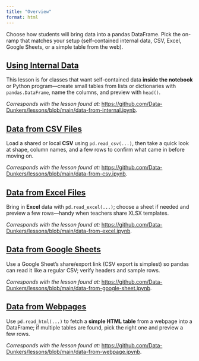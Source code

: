 ```yaml
---
title: "Overview"
format: html
---
```


Choose how students will bring data into a pandas DataFrame. Pick the on-ramp that matches your setup (self-contained internal data, CSV, Excel, Google Sheets, or a simple table from the web).

## [Using Internal Data](01A-internal-data.qmd)

This lesson is for classes that want self-contained data **inside the notebook** or Python program—create small tables from lists or dictionaries with `pandas.DataFrame`, name the columns, and preview with `head()`.  

*Corresponds with the lesson found at:* <https://github.com/Data-Dunkers/lessons/blob/main/data-from-internal.ipynb>. 

## [Data from CSV Files](01B-import-csv.qmd)

Load a shared or local **CSV** using `pd.read_csv(...)`, then take a quick look at shape, column names, and a few rows to confirm what came in before moving on. 

*Corresponds with the lesson found at:* <https://github.com/Data-Dunkers/lessons/blob/main/data-from-csv.ipynb>. 

## [Data from Excel Files](01C-import-excel.qmd)

Bring in **Excel** data with `pd.read_excel(...)`; choose a sheet if needed and preview a few rows—handy when teachers share XLSX templates.  

*Corresponds with the lesson found at:* <https://github.com/Data-Dunkers/lessons/blob/main/data-from-excel.ipynb>. 

## [Data from Google Sheets](01D-import-google-sheets.qmd)

Use a Google Sheet’s share/export link (CSV export is simplest) so pandas can read it like a regular CSV; verify headers and sample rows.  

*Corresponds with the lesson found at:* <https://github.com/Data-Dunkers/lessons/blob/main/data-from-google-sheet.ipynb>. 

## [Data from Webpages](01E-import-webpage.qmd)

Use `pd.read_html(...)` to fetch a **simple HTML table** from a webpage into a DataFrame; if multiple tables are found, pick the right one and preview a few rows.  

*Corresponds with the lesson found at:* <https://github.com/Data-Dunkers/lessons/blob/main/data-from-webpage.ipynb>.
